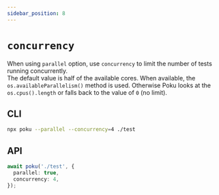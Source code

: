 ```yaml
---
sidebar_position: 8
---
```


# `concurrency`

When using `parallel` option, use `concurrency` to limit the number of tests running concurrently.<br />
The default value is half of the available cores. When available, the `os.availableParallelism()` method is used. Otherwise Poku looks at the `os.cpus().length` or falls back to the value of `0` (no limit).

## CLI

```bash
npx poku --parallel --concurrency=4 ./test
```

## API

```ts
await poku('./test', {
  parallel: true,
  concurrency: 4,
});
```
